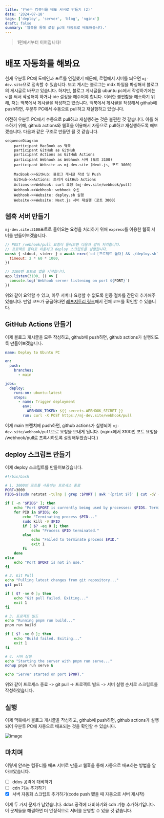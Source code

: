 ```yaml
---
title: '안쓰는 컴퓨터를 배포 서버로 만들기 (2)'
date: '2024-07-18'
tags: ['deploy', 'server', 'blog', 'nginx']
draft: false
summary: '웹훅을 통해 로컬 pc에 자동으로 배포해봅시다.'
---
```


> 1편에서부터 이어집니다!

# 배포 자동화를 해봐요

현재 우분투 PC에 도메인과 포트를 연결했기 때문에, 로컬에서 서버를 띄우면 `mj-dev.site`으로 접속할 수 있습니다.
보고 계시는 블로그는 mdx 파일을 파싱해서 블로그의 게시글로 바꾸고 있습니다. 하지만, 블로그 게시글을 ubuntu pc에서 작성하기에는 vi를 써서 작성해야 하거나 ide 설정을 해주어야 합니다.
이러한 불편함을 해소하기 위해, 저는 맥북에서 게시글을 작성하고 있습니다. 맥북에서 게시글을 작성해서 github에 push하면, 우분투 PC에서 수동으로 pull하고 재실행하고 있습니다.

여전히 우분투 PC에서 수동으로 pull하고 재실행하는 것은 불편한 것 같습니다. 이를 해소하기 위해, github actions와 웹훅을 이용해서 자동으로 pull하고 재실행하도록 해보겠습니다.
다음과 같은 구조로 만들면 될 것 같습니다.

```mermaid
sequenceDiagram
    participant MacBook as 맥북
    participant GitHub as GitHub
    participant Actions as GitHub Actions
    participant Webhook as Webhook 서버 (포트 3100)
    participant Website as mj-dev.site (Next.js, 포트 3000)

    MacBook->>GitHub: 블로그 게시글 작성 및 Push
    GitHub->>Actions: 트리거 GitHub Actions
    Actions->>Webhook: curl 요청 (mj-dev.site/webhook/pull)
    Webhook->>Webhook: webhook 수신
    Webhook->>Website: deploy.sh 실행
    Website->>Website: Next.js 서버 재실행 (포트 3000)
```

## 웹훅 서버 만들기

`mj-dev.site:3100`포트로 들어오는 요청을 처리하기 위해 `express`를 이용한 웹훅 서버를 만들어보겠습니다.

```jsx
// POST /webhook/pull 요청이 들어오면 다음과 같이 처리합니다.
// 프로젝트 폴더로 이동하고 deploy 스크립트를 실행합니다.
const { stdout, stderr } = await exec(`cd [프로젝트 폴더] && ./deploy.sh`, {
  timeout: 2 * 60 * 1000,
})

// 3100번 포트로 앱을 시작합니다.
app.listen(3100, () => {
  console.log(`Webhook server listening on port ${PORT}`)
})
```

위와 같이 요약할 수 있고, 아무 서버나 요청할 수 없도록 인증 절차를 간단히 추가해주었습니다.
만일 코드가 궁금하다면 [레포지토리 링크](https://github.com/minai621/blog-webhook-server)에서 전체 코드를 확인할 수 있습니다.

## GitHub Actions 만들기

이제 블로그 게시글을 모두 작성하고, github에 push하면, github actions가 실행되도록 만들어보겠습니다.

```yml
name: Deploy to Ubuntu PC

on:
  push:
    branches:
      - main

jobs:
  deploy:
    runs-on: ubuntu-latest
    steps:
      - name: Trigger deployment
        env:
          WEBHOOK_TOKEN: ${{ secrets.WEBHOOK_SECRET }}
        run: curl -X POST https://mj-dev.site/webhook/pull
```

이제 main 브랜치에 push하면, github actions가 실행되어 `mj-dev.site/webhook/pull`으로 요청을 보내게 됩니다. (nginx에서 3100번 포트 요청을 /webhook/pull로 프록시하도록 설정해두었습니다.)

## deploy 스크립트 만들기

이제 deploy 스크립트를 만들어보겠습니다.

```sh
#!/bin/bash

# 1. 3000번 포트를 사용하는 프로세스 종료
PORT=3000
PIDS=$(sudo netstat -tulnp | grep :$PORT | awk '{print $7}' | cut -d/ -f1)

if [ -n "$PIDS" ]; then
    echo "Port $PORT is currently being used by processes: $PIDS. Terminating the processes..."
    for PID in $PIDS; do
        echo "Terminating process $PID..."
        sudo kill -9 $PID
        if [ $? -eq 0 ]; then
            echo "Process $PID terminated."
        else
            echo "Failed to terminate process $PID."
            exit 1
        fi
    done
else
    echo "Port $PORT is not in use."
fi

# 2. Git Pull
echo "Pulling latest changes from git repository..."
git pull

if [ $? -ne 0 ]; then
    echo "Git pull failed. Exiting..."
    exit 1
fi

# 3. 프로젝트 빌드
echo "Running pnpm run build..."
pnpm run build

if [ $? -ne 0 ]; then
    echo "Build failed. Exiting..."
    exit 1
fi

# 4. 서버 실행
echo "Starting the server with pnpm run serve..."
nohup pnpm run serve &

echo "Server started on port $PORT."
```

위와 같이 프로세스 종료 -> git pull -> 프로젝트 빌드 -> 서버 실행 순서로 스크립트를 작성하였습니다.

## 실행

이제 맥북에서 블로그 게시글을 작성하고, github에 push하면, github actions가 실행되어 우분투 PC에 자동으로 배포되는 것을 확인할 수 있습니다.

![image](/static/images/iptime-deploy/action-success.png)

## 마치며

이렇게 안쓰는 컴퓨터를 배포 서버로 만들고 웹훅을 통해 자동으로 배포하는 방법을 알아보았습니다.

- [ ] ddos 공격에 대비하기
- [ ] cdn 기능 추가하기
- [x] 서버 자동화 스크립트 추가하기(code push 됐을 때 자동으로 서버 재시작)

이제 두 가지 문제가 남았습니다. ddos 공격에 대비하기와 cdn 기능 추가하기입니다. 이 문제들을 해결하면 더 안정적으로 서버를 운영할 수 있을 것 같습니다.
